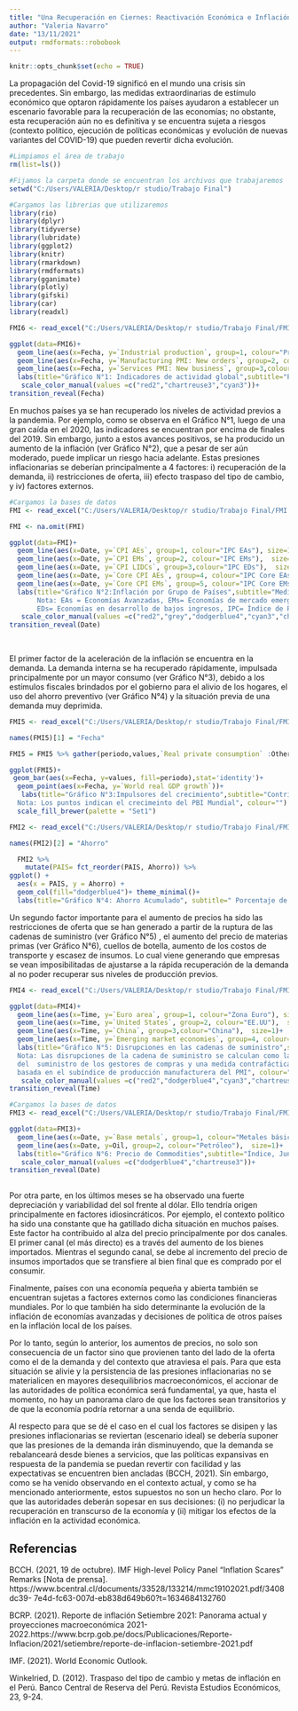 ---
title: "Una Recuperación en Ciernes: Reactivación Económica e Inflación"
author: "Valeria Navarro"
date: "13/11/2021"
output: rmdformats::robobook
---

```{r setup, include=FALSE}
knitr::opts_chunk$set(echo = TRUE)
```

La propagación del Covid-19 significó en el mundo una crisis sin precedentes. Sin embargo, las medidas extraordinarias de estímulo económico que optaron rápidamente los países ayudaron a establecer un escenario favorable para la recuperación de las economías; no obstante, esta recuperación aún no es definitiva y se encuentra sujeta a riesgos (contexto político, ejecución de políticas económicas y evolución de nuevas variantes del COVID-19) que pueden revertir dicha evolución.

```{r, include=FALSE}
#Limpiamos el área de trabajo
rm(list=ls())
```

```{r, include=FALSE}
#Fijamos la carpeta donde se encuentran los archivos que trabajaremos
setwd("C:/Users/VALERIA/Desktop/r studio/Trabajo Final")
```

```{r, include=FALSE}
#Cargamos las librerias que utilizaremos
library(rio)
library(dplyr)
library(tidyverse)
library(lubridate)
library(ggplot2)
library(knitr)
library(rmarkdown)
library(rmdformats)
library(gganimate)
library(plotly)
library(gifski)
library(car)
library(readxl)

```

```{r, include=FALSE}
FMI6 <- read_excel("C:/Users/VALERIA/Desktop/r studio/Trabajo Final/FMI.xlsx", sheet = "Hoja8")
```


```{r, echo=FALSE}
ggplot(data=FMI6)+
  geom_line(aes(x=Fecha, y=`Industrial production`, group=1, colour="Producción Industrial"), size=1) +
  geom_line(aes(x=Fecha, y=`Manufacturing PMI: New orders`, group=2, colour="PMI Manufactura: Nuevas órdenes"),  size=1)+
  geom_line(aes(x=Fecha, y=`Services PMI: New business`, group=3,colour="PMI Servicios: Nuevos negocios"),  size=1)+
  labs(title="Gráfico N°1: Indicadores de actividad global",subtitle="Promedio trimestre móvil, cambio porcentual anualizado para la producción industrial",y="",x="", caption= "Fuente:FMI", colour="")  + theme_minimal()+theme(legend.position = "bottom")+
   scale_color_manual(values =c("red2","chartreuse3","cyan3"))+
transition_reveal(Fecha)

```

En muchos países ya se han recuperado los niveles de actividad previos a la pandemia. Por ejemplo, como se observa en el Gráfico N°1, luego de una gran caída en el 2020, las indicadores se encuentran por encima de finales del 2019. Sin embargo,  junto a estos avances positivos, se ha producido un aumento de la inflación (ver Gráfico N°2), que a pesar de ser aún moderado, puede implicar un riesgo hacia adelante. Estas presiones inflacionarias se deberían principalmente a 4 factores: i) recuperación de la demanda, ii) restricciones de oferta, iii) efecto traspaso del tipo de cambio, y iv) factores externos.

```{r, include=FALSE}
#Cargamos la bases de datos 
FMI <- read_excel("C:/Users/VALERIA/Desktop/r studio/Trabajo Final/FMI.xlsx", sheet = "Hoja1")
```


```{r, include=FALSE}
FMI <- na.omit(FMI)
```


```{r, echo=FALSE}

ggplot(data=FMI)+
  geom_line(aes(x=Date, y=`CPI AEs`, group=1, colour="IPC EAs"), size=1) +
  geom_line(aes(x=Date, y=`CPI EMs`, group=2, colour="IPC EMs"),  size=1)+
  geom_line(aes(x=Date, y=`CPI LIDCs`, group=3,colour="IPC EDs"),  size=1)+
  geom_line(aes(x=Date, y=`Core CPI AEs`, group=4, colour="IPC Core EAs"), size=1)+
  geom_line(aes(x=Date, y=`Core CPI EMs`, group=5, colour="IPC Core EMs"), size=1)+
  labs(title="Gráfico N°2:Inflación por Grupo de Países",subtitle="Mediana, variación interanual",y="%",x="", caption= "Fuente:FMI. 
       Nota: EAs = Economías Avanzadas, EMs= Economías de mercado emergentes, 
       EDs= Economías en desarrollo de bajos ingresos, IPC= Índice de Precios al Consumidor", colour="")  + theme_minimal()+theme(legend.position = "bottom")+
   scale_color_manual(values =c("red2","grey","dodgerblue4","cyan3","chartreuse3"))+
transition_reveal(Date)
  
  
```

El primer factor de la aceleración de la inflación se encuentra en la demanda. La demanda interna se ha recuperado rápidamente, impulsada principalmente por un mayor consumo (ver Gráfico N°3), debido a los estímulos fiscales brindados por el gobierno para el alivio de los hogares, el uso del ahorro preventivo (ver Gráfico N°4) y la situación previa de una demanda muy deprimida.


```{r, include=FALSE}

FMI5 <- read_excel("C:/Users/VALERIA/Desktop/r studio/Trabajo Final/FMI.xlsx", sheet = "Hoja7")

names(FMI5)[1] = "Fecha"

```

```{r, include=FALSE}
FMI5 = FMI5 %>% gather(periodo,values,`Real private consumption` :Other)
```

```{r, echo=FALSE}
ggplot(FMI5)+
 geom_bar(aes(x=Fecha, y=values, fill=periodo),stat='identity')+
  geom_point(aes(x=Fecha, y=`World real GDP growth`))+
   labs(title="Gráfico N°3:Impulsores del crecimiento",subtitle="Contribución de crecimiento por trimestre",y="",x="", caption= "Fuente:FMI. 
  Nota: Los puntos indican el crecimeinto del PBI Mundial", colour="")  + theme_minimal()+theme(legend.position = "bottom", legend.title=element_blank())+
  scale_fill_brewer(palette = "Set1")

```


```{r, include=FALSE}
FMI2 <- read_excel("C:/Users/VALERIA/Desktop/r studio/Trabajo Final/FMI.xlsx", sheet = "Hoja2")
```

```{r, include=FALSE}
names(FMI2)[2] = "Ahorro"

  FMI2 %>%
    mutate(PAIS= fct_reorder(PAIS, Ahorro)) %>%
ggplot() +
  aes(x = PAIS, y = Ahorro) +
  geom_col(fill="dodgerblue4")+ theme_minimal()+
  labs(title="Gráfico N°4: Ahorro Acumulado", subtitle=" Porcentaje de los ahorro esperados", y="%",x="", caption= "Fuente:FMI")+ theme(axis.text.x=element_text(angle=90)) 
```

Un segundo factor importante para el aumento de precios ha sido las restricciones de oferta que se han generado a partir de la ruptura de las cadenas de suministro (ver Gráfico N°5) , el aumento del precio de materias primas (ver Gráfico N°6), cuellos de botella, aumento de los costos de transporte y escasez de insumos. Lo cual viene generando que empresas se vean imposibilitadas de ajustarse a la rápida recuperación de la demanda al no poder recuperar sus niveles de producción previos.


```{r , include=FALSE}
FMI4 <- read_excel("C:/Users/VALERIA/Desktop/r studio/Trabajo Final/FMI.xlsx", sheet = "Hoja4")
```

```{r , echo=FALSE}

ggplot(data=FMI4)+
  geom_line(aes(x=Time, y=`Euro area`, group=1, colour="Zona Euro"), size=1) +
  geom_line(aes(x=Time, y=`United States`, group=2, colour="EE.UU"),  size=1)+
  geom_line(aes(x=Time, y=`China`, group=3,colour="China"),  size=1)+
  geom_line(aes(x=Time, y=`Emerging market economies`, group=4, colour="Economías Emergentes"), size=1)+
  labs(title="Gráfico N°5: Disrupciones en las cadenas de suministro",subtitle="Índice",y="",x="", caption= "Fuente:FMI. 
  Nota: Las disrupciones de la cadena de suministro se calculan como la diferencia entre el subíndice de tiempos de entrega 
  del  suministro de los gestores de compras y una medida contrafáctica y cíclica de los tiempos de entrega del suministro 
  basada en el subíndice de producción manufacturera del PMI", colour="")  + theme_minimal()+theme(legend.position = "bottom")+
   scale_color_manual(values =c("red2","dodgerblue4","cyan3","chartreuse3")) +
transition_reveal(Time)
```


```{r, include=FALSE}
#Cargamos la bases de datos 
FMI3 <- read_excel("C:/Users/VALERIA/Desktop/r studio/Trabajo Final/FMI.xlsx", sheet = "Hoja3")
```

```{r, echo=FALSE}
ggplot(data=FMI3)+
  geom_line(aes(x=Date, y=`Base metals`, group=1, colour="Metales básicos"), size=1) +
  geom_line(aes(x=Date, y=Oil, group=2, colour="Petróleo"),  size=1)+
  labs(title="Gráfico N°6: Precio de Commodities",subtitle="Índice, Junio 2014=100",y="",x="", caption= "Fuente:FMI", colour="") + theme_minimal()+ theme(legend.position = "bottom")+
   scale_color_manual(values =c("dodgerblue4","chartreuse3"))+
transition_reveal(Date)
  
```

Por otra parte, en los últimos meses se ha observado una fuerte depreciación y variabilidad del sol frente al dólar. Ello tendría origen principalmente en factores idiosincráticos. Por ejemplo, el contexto político ha sido una constante que ha gatillado dicha situación en muchos países. Este factor ha contribuido al alza del precio principalmente por dos canales. El primer canal (el más directo) es a través del aumento de los bienes importados. Mientras el segundo canal, se debe al incremento del precio de insumos importados que se transfiere al bien final que es comprado por el consumir.

Finalmente, países con una economía pequeña y abierta también se encuentran sujetas a factores externos como las condiciones financieras mundiales. Por lo que también ha sido determinante la evolución de la inflación de economías avanzadas y decisiones de política de otros países en la inflación local de los países.

Por lo tanto, según lo anterior, los aumentos de precios, no solo son consecuencia de un factor sino que provienen tanto del lado de la oferta como el de la demanda y del contexto que atraviesa el país. Para que esta situación se alivie y la persistencia de las presiones inflacionarias no se materialicen en mayores desequilibrios macroeconómicos, el accionar de las autoridades de política económica será fundamental, ya que, hasta el momento, no hay un panorama claro de que los factores sean transitorios y de que la economía podría retornar a una senda de equilibrio.

Al respecto para que se dé el caso en el cual los factores se disipen y las presiones inflacionarias se reviertan (escenario ideal) se debería suponer que las presiones de la demanda irán disminuyendo, que la demanda se rebalanceará desde bienes a servicios, que las políticas expansivas en respuesta de la pandemia se puedan revertir con facilidad y las expectativas se encuentren bien ancladas (BCCH, 2021). Sin embargo, como se ha venido observando en el contexto actual, y como se ha mencionado anteriormente, estos supuestos no son un hecho claro. Por lo que las autoridades deberán sopesar en sus decisiones: (i) no perjudicar la recuperación en transcurso de la economía y (ii) mitigar los efectos de la inflación en la actividad económica.


## Referencias

BCCH. (2021, 19 de octubre). IMF High-level Policy Panel “Inflation Scares” Remarks [Nota de prensa]. https://www.bcentral.cl/documents/33528/133214/mmc19102021.pdf/3408dc39-
7e4d-fc63-007d-eb838d649b60?t=1634684132760

BCRP. (2021). Reporte de inflación Setiembre 2021: Panorama actual y proyecciones macroeconómica 2021-2022.https://www.bcrp.gob.pe/docs/Publicaciones/Reporte-Inflacion/2021/setiembre/reporte-de-inflacion-setiembre-2021.pdf

IMF. (2021). World Economic Outlook.

Winkelried, D. (2012). Traspaso del tipo de cambio y metas de inflación en el Perú. Banco Central de Reserva del Perú. Revista Estudios Económicos, 23, 9-24.







